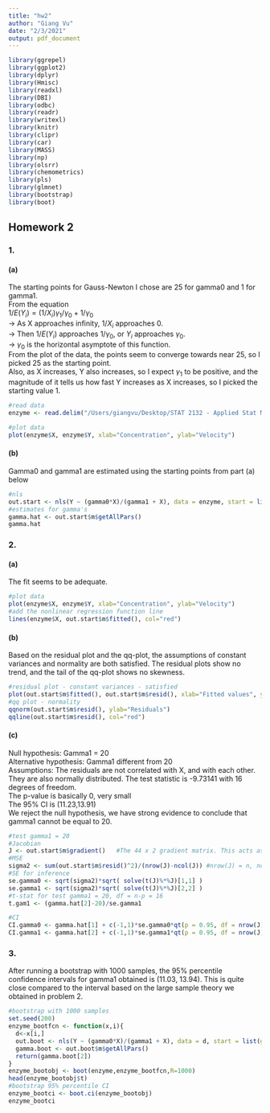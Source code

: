 ```yaml
---
title: "hw2"
author: "Giang Vu"
date: "2/3/2021"
output: pdf_document
---
```


```r
library(ggrepel)
library(ggplot2)
library(dplyr)
library(Hmisc)
library(readxl)
library(DBI)
library(odbc)
library(readr)
library(writexl)
library(knitr)
library(clipr)
library(car)
library(MASS)
library(np)
library(olsrr)
library(chemometrics)
library(pls)
library(glmnet)
library(bootstrap)
library(boot)
```

## Homework 2

### 1.

#### (a)

The starting points for Gauss-Newton I chose are 25 for gamma0 and 1 for gamma1.  
  From the equation  
  $1/E(Y_i) = (1/X_i)\gamma_1/\gamma_0 + 1/\gamma_0$  
  $\rightarrow$ As X approaches infinity, $1/X_i$ approaches 0.   
  $\rightarrow$ Then $1/E(Y_i)$ approaches $1/\gamma_0$, or $Y_i$ approaches $\gamma_0$.  
  $\rightarrow$ $\gamma_0$ is the horizontal asymptote of this function.   
  From the plot of the data, the points seem to converge towards near 25, so I picked 25 as the starting point.   
  Also, as X increases, Y also increases, so I expect $\gamma_1$ to be positive, and the magnitude of it tells us how fast Y increases as X increases, so I picked the starting value 1.   

```r
#read data
enzyme <- read.delim("/Users/giangvu/Desktop/STAT 2132 - Applied Stat Method 2/HW/HW2/Enzyme.txt")

#plot data
plot(enzyme$X, enzyme$Y, xlab="Concentration", ylab="Velocity")
```

#### (b)

Gamma0 and gamma1 are estimated using the starting points from part (a) below
 
```r
#nls
out.start <- nls(Y ~ (gamma0*X)/(gamma1 + X), data = enzyme, start = list(gamma0=25,gamma1=1))
#estimates for gamma's
gamma.hat <- out.start$m$getAllPars()
gamma.hat
```

### 2.

#### (a)

The fit seems to be adequate.

```r
#plot data 
plot(enzyme$X, enzyme$Y, xlab="Concentration", ylab="Velocity")
#add the nonlinear regression function line
lines(enzyme$X, out.start$m$fitted(), col="red")
```

#### (b)

Based on the residual plot and the qq-plot, the assumptions of constant variances and normality are both satisfied. The residual plots show no trend, and the tail of the qq-plot shows no skewness.

```r
#residual plot - constant variances - satisfied
plot(out.start$m$fitted(), out.start$m$resid(), xlab="Fitted values", ylab="Residuals"); abline(h=0, col="red", lty=2)
#qq plot - normality
qqnorm(out.start$m$resid(), ylab="Residuals")
qqline(out.start$m$resid(), col="red")
```

#### (c)

Null hypothesis: Gamma1 = 20  
  Alternative hypothesis: Gamma1 different from 20  
  Assumptions: The residuals are not correlated with X, and with each other. They are also normally distributed.
  The test statistic is -9.73141 with 16 degrees of freedom.  
  The p-value is basically 0, very small   
  The 95% CI is (11.23,13.91)  
  We reject the null hypothesis, we have strong evidence to conclude that gamma1 cannot be equal to 20.    
  
```r
#test gamma1 = 20
#Jacobian
J <- out.start$m$gradient()   #The 44 x 2 gradient matrix. This acts as our design matrix.
#MSE
sigma2 <- sum(out.start$m$resid()^2)/(nrow(J)-ncol(J)) #nrow(J) = n, ncol(J) = p
#SE for inference
se.gamma0 <- sqrt(sigma2)*sqrt( solve(t(J)%*%J)[1,1] )
se.gamma1 <- sqrt(sigma2)*sqrt( solve(t(J)%*%J)[2,2] )
#t-stat for test gamma1 = 20, df = n-p = 16 
t.gam1 <- (gamma.hat[2]-20)/se.gamma1

#CI
CI.gamma0 <- gamma.hat[1] + c(-1,1)*se.gamma0*qt(p = 0.95, df = nrow(J)-ncol(J))
CI.gamma1 <- gamma.hat[2] + c(-1,1)*se.gamma1*qt(p = 0.95, df = nrow(J)-ncol(J))
```

### 3.

After running a bootstrap with 1000 samples, the 95% percentile confidence intervals for gamma1 obtained is (11.03, 13.94). This is quite close compared to the interval based on the large sample theory we obtained in problem 2.

```r
#bootstrap with 1000 samples
set.seed(200)
enzyme_bootfcn <- function(x,i){
  d<-x[i,]
  out.boot <- nls(Y ~ (gamma0*X)/(gamma1 + X), data = d, start = list(gamma0=25,gamma1=1))
  gamma.boot <- out.boot$m$getAllPars()
  return(gamma.boot[2])
}
enzyme_bootobj <- boot(enzyme,enzyme_bootfcn,R=1000)
head(enzyme_bootobj$t)
#bootstrap 95% percentile CI
enzyme_bootci <- boot.ci(enzyme_bootobj)
enzyme_bootci
```

